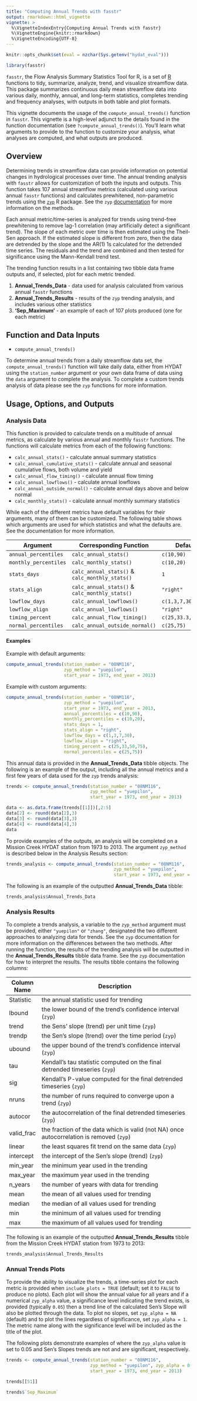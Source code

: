 ```yaml
---
title: "Computing Annual Trends with fasstr"
output: rmarkdown::html_vignette
vignette: >
  %\VignetteIndexEntry{Computing Annual Trends with fasstr}
  %\VignetteEngine{knitr::rmarkdown}
  %\VignetteEncoding{UTF-8}
---
```

  

```r
knitr::opts_chunk$set(eval = nzchar(Sys.getenv("hydat_eval")))
```

```r
library(fasstr)
```


`fasstr`, the Flow Analysis Summary Statistics Tool for R, is a set of [R](https://www.r-project.org/) functions to tidy, summarize, analyze, trend, and visualize streamflow data. This package summarizes continuous daily mean streamflow data into various daily, monthly, annual, and long-term statistics, completes trending and frequency analyses, with outputs in both table and plot formats.

This vignette documents the usage of the `compute_annual_trends()` function in `fasstr`. This vignette is a high-level adjunct to the details found in the function documentation (see `?compute_annual_trends()`). You’ll learn what arguments to provide to the function to customize your analysis, what analyses are computed, and what outputs are produced.


## Overview

Determining trends in streamflow data can provide information on potential changes in hydrological processes over time. The annual trending analysis with `fasstr` allows for customization of both the inputs and outputs. This function takes 107 annual streamflow metrics (calculated using various annual `fasstr` functions) and calculates prewhitened, non-parametric trends using the [`zyp`](https://CRAN.R-project.org/package=zyp) R package. See the `zyp` [documentation](https://CRAN.R-project.org/package=zyp/zyp.pdf) for more information on the methods.

Each annual metric/time-series is analyzed for trends using trend-free prewhitening to remove lag-1 correlation (may artificially detect a significant trend). The slope of each metric over time is then estimated using the Theil-Sen approach. If the estimated slope is different from zero, then the data are detrended by the slope and the AR(1) 1s calculated for the detrended time series. The residuals and the trend are combined and then tested for significance using the Mann-Kendall trend test.

The trending function results in a list containing two tibble data frame outputs and, if selected, plot for each metric trended.

1) **Annual_Trends_Data** - data used for analysis calculated from various annual `fasstr` functions
2) **Annual_Trends_Results** - results of the `zyp` trending analysis, and includes various other statistics
3) **'Sep_Maximum'** - an example of each of 107 plots produced (one for each metric)


## Function and Data Inputs

- `compute_annual_trends()`

To determine annual trends from a daily streamflow data set, the `compute_annual_trends()` function will take daily data, either from HYDAT using the `station_number` argument or your own data frame of data using the `data` argument to complete the analysis. To complete a custom trends analysis of data please see the `zyp` functions for more information.


## Usage, Options, and Outputs

### Analysis Data

This function is provided to calculate trends on a multitude of annual metrics, as calculate by various annual and monthly `fasstr` functions.  The functions will calculate metrics from each of the following functions:

- `calc_annual_stats()` - calculate annual summary statistics
- `calc_annual_cumulative_stats()` - calculate annual and seasonal cumulative flows, both volume and yield
- `calc_annual_flow_timing()` - calculate annual flow timing
- `calc_annual_lowflows()` - calculate annual lowflows
- `calc_annual_outside_normal()` - calculate annual days above and below normal
- `calc_monthly_stats()` - calculate annual monthly summary statistics

While each of the different metrics have default variables for their arguments, many of them can be customized.  The following table shows which arguments are used for which statistics and what the defaults are.  See the documentation for more information.

Argument             | Corresponding Function     |  Default
---------------------|----------------------|----------------------------------------------
`annual_percentiles`   | `calc_annual_stats()`  | `c(10,90)`
`monthly_percentiles`  | `calc_monthly_stats()` | `c(10,20)`
`stats_days`       	   | `calc_annual_stats()` & `calc_monthly_stats()` | `1`
`stats_align`      	   | `calc_annual_stats()` & `calc_monthly_stats()` | `"right"`
`lowflow_days`      	 | `calc_annual_lowflows()` | `c(1,3,7,30)`
`lowflow_align`        | `calc_annual_lowflows()` | `"right"`
`timing_percent`       | `calc_annual_flow_timing()` | `c(25,33.3,50,75)`
`normal_percentiles`   | `calc_annual_outside_normal()` | `c(25,75)`

#### Examples

Example with default arguments:

```r
compute_annual_trends(station_number = "08NM116",
                      zyp_method = "yuepilon",
                      start_year = 1973, end_year = 2013)
```

Example with custom arguments:

```r
compute_annual_trends(station_number = "08NM116",
                      zyp_method = "yuepilon",
                      start_year = 1973, end_year = 2013,
                      annual_percentiles = c(10,90),
                      monthly_percentiles = c(10,20),
                      stats_days = 1,
                      stats_align = "right",
                      lowflow_days = c(1,3,7,30),
                      lowflow_align = "right",
                      timing_percent = c(25,33,50,75),
                      normal_percentiles = c(25,75))
```


This annual data is provided in the **Annual_Trends_Data** tibble objects.  The following is an example of the output, including all the annual metrics and a first few years of data used for the `zyp` trends analysis:

```r
trends <- compute_annual_trends(station_number = "08NM116",
                                zyp_method = "yuepilon",
                                start_year = 1973, end_year = 2013)

data <- as.data.frame(trends[[1]])[,2:5]
data[2] <- round(data[2],3)
data[3] <- round(data[3],3)
data[4] <- round(data[4],3)
data
```


To provide examples of the outputs, an analysis will be completed on a Mission Creek HYDAT station from 1973 to 2013.  The argument `zyp_method` is described below in the Analysis Results section:

```r
trends_analysis <- compute_annual_trends(station_number = "08NM116",
                                         zyp_method = "yuepilon",
                                         start_year = 1973, end_year = 2013)
```

The following is an example of the outputted **Annual_Trends_Data** tibble:

```r
trends_analysis$Annual_Trends_Data
```

### Analysis Results

To complete a trends analysis, a variable to the `zyp_method` argument must be provided, either `"yuepilon"` or `"zhang"`, designated the two different approaches to analyzing data for trends.  See the `zyp` documentation for more information on the differences between the two methods. After running the function, the results of the trending analysis will be outputted in the **Annual_Trends_Results** tibble data frame. See the `zyp` documentation for how to interpret the results. The results tibble contains the following columns:

Column Name   | Description
--------------|---------------------------------------------------------------------
Statistic   	| the annual statistic used for trending 
lbound      	| the lower bound of the trend's confidence interval (`zyp`)
trend       	| the Sens' slope (trend) per unit time (`zyp`)
trendp      	| the Sen's slope (trend) over the time period (`zyp`)
ubound      	| the upper bound of the trend's confidence interval (`zyp`)
tau         	| Kendall's tau statistic computed on the final detrended timeseries (`zyp`)
sig	          | Kendall's P-value computed for the final detrended timeseries (`zyp`)
nruns	        | the number of runs required to converge upon a trend (`zyp`)
autocor	      | the autocorrelation of the final detrended timeseries (`zyp`)
valid_frac  	| the fraction of the data which is valid (not NA) once autocorrelation is removed (`zyp`)
linear      	| the least squares fit trend on the same data (`zyp`)
intercept     | the intercept of the Sen's slope (trend) (`zyp`)
min_year    	| the minimum year used in the trending
max_year      | the maximum year used in the trending
n_years       | the number of years with data for trending
mean          | the mean of all values used for trending
median      	| the median of all values used for trending
min	          | the minimum of all values used for trending
max	          | the maximum of all values used for trending 


The following is an example of the outputted **Annual_Trends_Results** tibble from the Mission Creek HYDAT station from 1973 to 2013:

```r
trends_analysis$Annual_Trends_Results
```

### Annual Trends Plots

To provide the ability to visualize the trends, a time-series plot for each metric is provided when `include_plots = TRUE` (default; set it to `FALSE` to produce no plots). Each plot will show the annual value for all years and if a numerical `zyp_alpha` value, a significance level indicating the trend exists, is provided (typically `0.05`) then a trend line of the calculated Sen's Slope will also be plotted through the data. To plot no slopes, set `zyp_alpha = NA` (default) and to plot the lines regardless of significance, set `zyp_alpha = 1`. The metric name along with the significance level will be included as the title of the plot.

The following plots demonstrate examples of where the `zyp_alpha` value is set to 0.05 and Sen's Slopes trends are not and are significant, respectively.

```r
trends <- compute_annual_trends(station_number = "08NM116",
                                zyp_method = "yuepilon", zyp_alpha = 0.05,
                                start_year = 1973, end_year = 2013)
```

```r
trends[[51]]
```

```r
trends$`Sep_Maximum`
```






